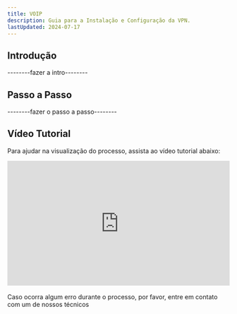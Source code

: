 ```yaml
---
title: VOIP
description: Guia para a Instalação e Configuração da VPN.
lastUpdated: 2024-07-17
---
```





## Introdução

--------fazer a intro--------

## Passo a Passo

--------fazer o passo a passo--------

## Vídeo Tutorial

Para ajudar na visualização do processo, assista ao vídeo tutorial abaixo:

<div style="position:relative;padding-bottom:56.25%;height:0;overflow:hidden;"> <iframe style="width:100%;height:100%;position:absolute;left:0px;top:0px;overflow:hidden" frameborder="0" type="text/html" src="https://www.dailymotion.com/embed/video/k2dL6vFDdknuf2B8bJU" width="100%" height="100%" allowfullscreen title="Dailymotion Video Player" > </iframe> </div>

<br />

<Aside type="tip">
  Caso ocorra algum erro durante o processo, por favor, entre em contato com um
  de nossos técnicos
</Aside>
